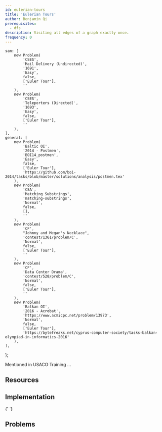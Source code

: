 ```yaml
---
id: eulerian-tours
title: 'Eulerian Tours'
author: Benjamin Qi
prerequisites:
  - dfs
description: Visiting all edges of a graph exactly once.
frequency: 0
---
```




	sam: [
		new Problem(
			'CSES',
			'Mail Delivery (Undirected)',
			'1691',
			'Easy',
			false,
			['Euler Tour'],
			''
		),
		new Problem(
			'CSES',
			'Teleporters (Directed)',
			'1693',
			'Easy',
			false,
			['Euler Tour'],
			''
		),
	],
	general: [
		new Problem(
			'Baltic OI',
			'2014 - Postmen',
			'BOI14_postmen',
			'Easy',
			false,
			['Euler Tour'],
			'https://github.com/boi-2014/tasks/blob/master/solutions/analysis/postmen.tex'
		),
		new Problem(
			'CSA',
			'Matching Substrings',
			'matching-substrings',
			'Normal',
			false,
			[],
			''
		),
		new Problem(
			'CF',
			"Johnny and Megan's Necklace",
			'contest/1361/problem/C',
			'Normal',
			false,
			['Euler Tour'],
			''
		),
		new Problem(
			'CF',
			'Data Center Drama',
			'contest/528/problem/C',
			'Normal',
			false,
			['Euler Tour'],
			''
		),
		new Problem(
			'Balkan OI',
			'2016 - Acrobat',
			'https://www.acmicpc.net/problem/13973',
			'Normal',
			false,
			['Euler Tour'],
			'https://bytefreaks.net/cyprus-computer-society/tasks-balkan-olympiad-in-informatics-2016'
		),
	],
};

Mentioned in USACO Training ...

<Problems problems={problems.sam} />

## Resources

<Resources>
	<Resource source="CPH" title="19.1 - Eulerian Tours"></Resource>
	<Resource source="CP2" title="4.7.3 - Eulerian Graph"></Resource>
</Resources>

## Implementation

<Resources>
	<Resource
		source="Benq (from KACTL)"
		title="EulerPath"
		url="https://github.com/bqi343/USACO/blob/07acbcfff3131445ecf89f781e80618b833cb592/Implementations/content/graphs%20(12)/DFS/EulerPath%20(12.2).h"
	>
		{' '}
	</Resource>
</Resources>

<IncompleteSection />

## Problems

<Problems problems={problems.general} />
